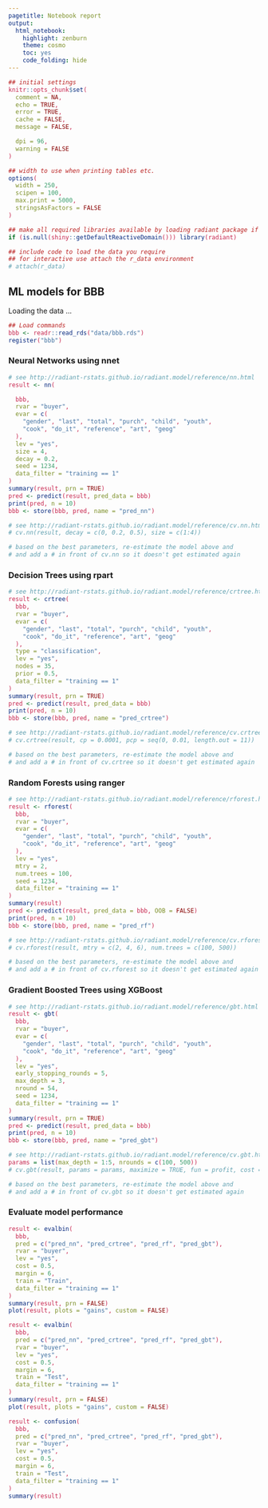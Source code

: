 ```yaml
---
pagetitle: Notebook report
output:
  html_notebook:
    highlight: zenburn
    theme: cosmo
    toc: yes
    code_folding: hide
---
```


```r
## initial settings
knitr::opts_chunk$set(
  comment = NA,
  echo = TRUE,
  error = TRUE,
  cache = FALSE,
  message = FALSE,

  dpi = 96,
  warning = FALSE
)

## width to use when printing tables etc.
options(
  width = 250,
  scipen = 100,
  max.print = 5000,
  stringsAsFactors = FALSE
)

## make all required libraries available by loading radiant package if needed
if (is.null(shiny::getDefaultReactiveDomain())) library(radiant)

## include code to load the data you require
## for interactive use attach the r_data environment
# attach(r_data)
```

<style>
.btn, .form-control, pre, code, pre code {
  border-radius: 4px;
}
.table {
  width: auto;
}
ul, ol {
  padding-left: 18px;
}
code, pre, pre code {
  overflow: auto;
  white-space: pre;
  word-wrap: normal;
}
code {
  color: #c7254e;
  background-color: #f9f2f4;
}
pre {
  background-color: #ffffff;
}
</style>

## ML models for BBB

Loading the data ...

```r
## Load commands
bbb <- readr::read_rds("data/bbb.rds")
register("bbb")
```

### Neural Networks using nnet

```r
# see http://radiant-rstats.github.io/radiant.model/reference/nn.html
result <- nn(

  bbb, 
  rvar = "buyer", 
  evar = c(
    "gender", "last", "total", "purch", "child", "youth", 
    "cook", "do_it", "reference", "art", "geog"
  ), 
  lev = "yes", 
  size = 4, 
  decay = 0.2, 
  seed = 1234, 
  data_filter = "training == 1"
)
summary(result, prn = TRUE)
pred <- predict(result, pred_data = bbb)
print(pred, n = 10)
bbb <- store(bbb, pred, name = "pred_nn")
```

```r
# see http://radiant-rstats.github.io/radiant.model/reference/cv.nn.html
# cv.nn(result, decay = c(0, 0.2, 0.5), size = c(1:4))

# based on the best parameters, re-estimate the model above and 
# and add a # in front of cv.nn so it doesn't get estimated again
```

### Decision Trees using rpart

```r
# see http://radiant-rstats.github.io/radiant.model/reference/crtree.html
result <- crtree(
  bbb, 
  rvar = "buyer", 
  evar = c(
    "gender", "last", "total", "purch", "child", "youth", 
    "cook", "do_it", "reference", "art", "geog"
  ), 
  type = "classification", 
  lev = "yes", 
  nodes = 35,
  prior = 0.5, 
  data_filter = "training == 1"
)
summary(result, prn = TRUE)
pred <- predict(result, pred_data = bbb)
print(pred, n = 10)
bbb <- store(bbb, pred, name = "pred_crtree")
```

```r
# see http://radiant-rstats.github.io/radiant.model/reference/cv.crtree.html
# cv.crtree(result, cp = 0.0001, pcp = seq(0, 0.01, length.out = 11))

# based on the best parameters, re-estimate the model above and 
# and add a # in front of cv.crtree so it doesn't get estimated again
```

### Random Forests using ranger

```r
# see http://radiant-rstats.github.io/radiant.model/reference/rforest.html
result <- rforest(
  bbb, 
  rvar = "buyer", 
  evar = c(
    "gender", "last", "total", "purch", "child", "youth", 
    "cook", "do_it", "reference", "art", "geog"
  ), 
  lev = "yes", 
  mtry = 2, 
  num.trees = 100,
  seed = 1234, 
  data_filter = "training == 1"
)
summary(result)
pred <- predict(result, pred_data = bbb, OOB = FALSE)
print(pred, n = 10)
bbb <- store(bbb, pred, name = "pred_rf")
```

```r
# see http://radiant-rstats.github.io/radiant.model/reference/cv.rforest.html
# cv.rforest(result, mtry = c(2, 4, 6), num.trees = c(100, 500))

# based on the best parameters, re-estimate the model above and 
# and add a # in front of cv.rforest so it doesn't get estimated again
```

### Gradient Boosted Trees using XGBoost 

```r
# see http://radiant-rstats.github.io/radiant.model/reference/gbt.html
result <- gbt(
  bbb, 
  rvar = "buyer", 
  evar = c(
    "gender", "last", "total", "purch", "child", "youth", 
    "cook", "do_it", "reference", "art", "geog"
  ), 
  lev = "yes", 
  early_stopping_rounds = 5, 
  max_depth = 3,
  nround = 54,
  seed = 1234, 
  data_filter = "training == 1"
)
summary(result, prn = TRUE)
pred <- predict(result, pred_data = bbb)
print(pred, n = 10)
bbb <- store(bbb, pred, name = "pred_gbt")
```

```r
# see http://radiant-rstats.github.io/radiant.model/reference/cv.gbt.html
params = list(max_depth = 1:5, nrounds = c(100, 500))
# cv.gbt(result, params = params, maximize = TRUE, fun = profit, cost = 0.5, margin = 6)

# based on the best parameters, re-estimate the model above and 
# and add a # in front of cv.gbt so it doesn't get estimated again
```

### Evaluate model performance

```r
result <- evalbin(
  bbb, 
  pred = c("pred_nn", "pred_crtree", "pred_rf", "pred_gbt"), 
  rvar = "buyer", 
  lev = "yes", 
  cost = 0.5, 
  margin = 6, 
  train = "Train", 
  data_filter = "training == 1"
)
summary(result, prn = FALSE)
plot(result, plots = "gains", custom = FALSE)
```


```r
result <- evalbin(
  bbb, 
  pred = c("pred_nn", "pred_crtree", "pred_rf", "pred_gbt"), 
  rvar = "buyer", 
  lev = "yes", 
  cost = 0.5, 
  margin = 6, 
  train = "Test", 
  data_filter = "training == 1"
)
summary(result, prn = FALSE)
plot(result, plots = "gains", custom = FALSE)
```

```r
result <- confusion(
  bbb, 
  pred = c("pred_nn", "pred_crtree", "pred_rf", "pred_gbt"), 
  rvar = "buyer", 
  lev = "yes", 
  cost = 0.5, 
  margin = 6, 
  train = "Test", 
  data_filter = "training == 1"
)
summary(result)
```

